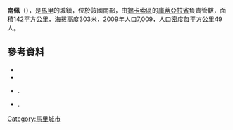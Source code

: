 '''南佩'''（{{lang-fr|Nampé}}），是[[馬里|馬里]]的城鎮，位於該國南部，由[[錫卡索區|錫卡索區]]的[[庫蒂亞拉省|庫蒂亞拉省]]負責管轄，面積142平方公里，海拔高度303米，2009年人口7,009，人口密度每平方公里49人。

==參考資料==
*{{citation | contribution= Common and Fundamental Operational Datasets Registry: Mali | publisher= United Nations Office for the Coordination of Humanitarian Affairs | url= http://cod.humanitarianresponse.info/country-region/mali | access-date= 2015-07-25 | title= 存档副本 | archive-url= https://web.archive.org/web/20120106202217/http://cod.humanitarianresponse.info/country-region/mali | archive-date= 2012-01-06 | dead-url= yes }}
*{{citation | url=http://instat.gov.ml/documentation/sikasso.pdf | publisher=République de Mali: Institut National de la Statistique | title=Resultats RGPH 2009 (Région de Sikasso) | language=fr | archiveurl=https://www.webcitation.org/6AnYveESp?url=http://instat.gov.ml/documentation/sikasso.pdf | archivedate=2012年9月19日 | deadurl=no | accessdate=2015年7月25日 }}
*{{citation | title=Communes de la Région de Sikasso | publisher=Ministère de l’administration territoriale et des collectivités locales, République du Mali | url=http://www.matcl.gov.ml/pdf/ComRegSikasso.pdf | language=fr | archiveurl=https://www.webcitation.org/6AnZ7FgpR?url=http://www.matcl.gov.ml/pdf/ComRegSikasso.pdf | archivedate=2012年9月19日 | deadurl=yes | accessdate=2015年7月25日 }}.
*{{citation | title=Plan de Sécurité Alimentaire Commune Rurale de Nampé 2006-2008 | publisher=Commissariat à la Sécurité Alimentaire, République du Mali, USAID-Mali | year=2006 | url=http://fsg.afre.msu.edu/mali_fd_strtgy/plans/sikasso/koutiala/psa_nampe.pdf | language=fr | ref=none | access-date=2015-07-25 | archive-url=https://web.archive.org/web/20131202222244/http://fsg.afre.msu.edu/mali_fd_strtgy/plans/sikasso/koutiala/psa_nampe.pdf | archive-date=2013-12-02 | dead-url=yes }}.

{{Coord|12|35|5|N|5|27|10|W|display=title}}

{{錫卡索區}}

[[Category:馬里城市|Category:馬里城市]]


{{Mali-geo-stub}}